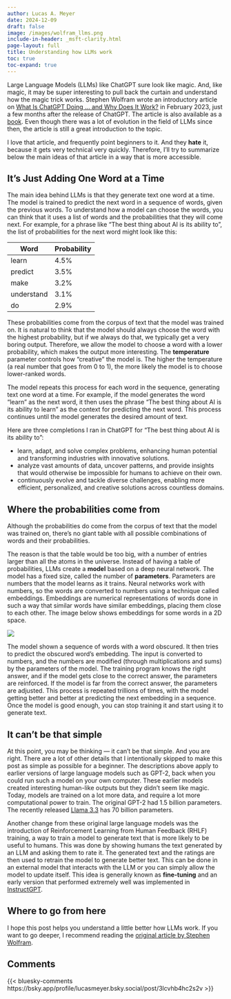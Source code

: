```yaml
---
author: Lucas A. Meyer
date: 2024-12-09
draft: false
image: /images/wolfram_llms.png
include-in-header: _msft-clarity.html
page-layout: full
title: Understanding how LLMs work
toc: true
toc-expand: true
---
```

<article data-clarity-region="article">

Large Language Models (LLMs) like ChatGPT sure look like magic. And, like magic, it may be super interesting to pull back the curtain and understand how the magic trick works. Stephen Wolfram wrote an introductory article on [What Is ChatGPT Doing … and Why Does It Work?](https://writings.stephenwolfram.com/2023/02/what-is-chatgpt-doing-and-why-does-it-work/) in February 2023, just a few months after the release of ChatGPT. The article is also available as a [book](https://amzn.to/4f3WcY4). Even though there was a lot of evolution in the field of LLMs since then, the article is still a great introduction to the topic.

I love that article, and frequently point beginners to it. And they **hate** it, because it gets very technical very quickly. Therefore, I'll try to summarize below the main ideas of that article in a way that is more accessible.

## It’s Just Adding One Word at a Time

The main idea behind LLMs is that they generate text one word at a time. The model is trained to predict the next word in a sequence of words, given the previous words. To understand how a model can choose the words, you can think that it uses a list of words and the probabilities that they will come next. For example, for a phrase like "The best thing about AI is its ability to ", the list of probabilities for the next word might look like this:

| Word        | Probability |
|-------------|-------------|
| learn       | 4.5%        |
| predict     | 3.5%        |
| make        | 3.2%        |
| understand  | 3.1%        |
| do          | 2.9%        |

These probabilities come from the corpus of text that the model was trained on. It is natural to think that the model should always choose the word with the highest probability, but if we always do that, we typically get a very boring output. Therefore, we allow the model to choose a word with a lower probability, which makes the output more interesting. The **temperature** parameter controls how “creative” the model is. The higher the temperature (a real number that goes from 0 to 1), the more likely the model is to choose lower-ranked words.

The model repeats this process for each word in the sequence, generating text one word at a time. For example, if the model generates the word "learn" as the next word, it then uses the phrase "The best thing about AI is its ability to learn" as the context for predicting the next word. This process continues until the model generates the desired amount of text. 

Here are three completions I ran in ChatGPT for "The best thing about AI is its ability to ":

* learn, adapt, and solve complex problems, enhancing human potential and transforming industries with innovative solutions.
* analyze vast amounts of data, uncover patterns, and provide insights that would otherwise be impossible for humans to achieve on their own.
* continuously evolve and tackle diverse challenges, enabling more efficient, personalized, and creative solutions across countless domains.

## Where the probabilities come from

Although the probabilities do come from the corpus of text that the model was trained on, there's no giant table with all possible combinations of words and their probabilities. 

The reason is that the table would be too big, with a number of entries larger than all the atoms in the universe. Instead of having a table of probabilities, LLMs create a **model** based on a deep neural network. The model has a fixed size, called the number of **parameters**. Parameters are numbers that the model learns as it trains. Neural networks work with numbers, so the words are converted to numbers using a technique called embeddings. Embeddings are numerical representations of words done in such a way that similar words have similar embeddings, placing them close to each other. The image below shows embeddings for some words in a 2D space.

![](/images/embeddings.png)

The model shown a sequence of words with a word obscured. It then tries to predict the obscured word's embedding. The input is converted to numbers, and the numbers are modified (through multiplications and sums) by the parameters of the model. The training program knows the right answer, and if the model gets close to the correct answer, the parameters are reinforced. If the model is far from the correct answer, the parameters are adjusted. This process is repeated trillions of times, with the model getting better and better at predicting the next embedding in a sequence. Once the model is good enough, you can stop training it and start using it to generate text.

## It can't be that simple

At this point, you may be thinking — it can't be that simple. And you are right. There are a lot of other details that I intentionally skipped to make this post as simple as possible for a beginner. The descriptions above apply to earlier versions of large language models such as GPT-2, back when you could run such a model on your own computer. These earlier models created interesting human-like outputs but they didn't seem like magic. Today, models are trained on a lot more data, and require a lot more computational power to train. The original GPT-2 had 1.5 billion parameters. The recently released [Llama 3.3](https://www.llama.com/docs/model-cards-and-prompt-formats/llama3_3/) has 70 billion parameters.

Another change from these original large language models was the introduction of Reinforcement Learning from Human Feedback (RHLF) training, a way to train a model to generate text that is more likely to be useful to humans. This was done by showing humans the text generated by an LLM and asking them to rate it. The generated text and the ratings are then used to retrain the model to generate better text. This can be done in an external model that interacts with the LLM or you can simply allow the model to update itself. This idea is generally known as **fine-tuning** and an early version that performed extremely well was implemented in [InstructGPT](https://openai.com/index/instruction-following/). 

## Where to go from here

I hope this post helps you understand a little better how LLMs work. If you want to go deeper, I recommend reading the [original article by Stephen Wolfram](https://writings.stephenwolfram.com/2023/02/what-is-chatgpt-doing-and-why-does-it-work/).

## Comments {.unlisted}

{{< bluesky-comments https://bsky.app/profile/lucasmeyer.bsky.social/post/3lcvhb4hc2s2v >}}

